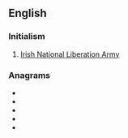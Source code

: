 ==English==

===Initialism===
{{en-initialism}}
# [[w:Irish National Liberation Army|Irish National Liberation Army]]

===Anagrams===
* {{l|en|anil}}
* {{l|en|lain}}
* {{l|en|Lani}}
* {{l|en|Lina}}
* {{l|en|nail}}